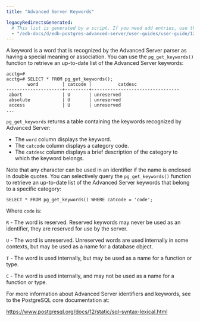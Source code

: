 ```yaml
---
title: "Advanced Server Keywords"

legacyRedirectsGenerated:
  # This list is generated by a script. If you need add entries, use the `legacyRedirects` key.
  - "/edb-docs/d/edb-postgres-advanced-server/user-guides/user-guide/12/EDB_Postgres_Advanced_Server_Guide.1.97.html"
---
```


<div id="advanced_server_keywords" class="registered_link"></div>

A keyword is a word that is recognized by the Advanced Server parser as having a special meaning or association. You can use the `pg_get_keywords()` function to retrieve an up-to-date list of the Advanced Server keywords:

```text
acctg=#
acctg=# SELECT * FROM pg_get_keywords();
        word         | catcode |          catdesc
---------------------+---------+---------------------------------
 abort               | U       | unreserved
 absolute            | U       | unreserved
 access              | U       | unreserved
...
```

`pg_get_keywords` returns a table containing the keywords recognized by Advanced Server:

-   The `word` column displays the keyword.
-   The `catcode` column displays a category code.
-   The `catdesc` column displays a brief description of the category to which the keyword belongs.

Note that any character can be used in an identifier if the name is enclosed in double quotes. You can selectively query the `pg_get_keywords()` function to retrieve an up-to-date list of the Advanced Server keywords that belong to a specific category:

```text
SELECT * FROM pg_get_keywords() WHERE catcode = 'code';
```

Where `code` is:

`R` - The word is reserved. Reserved keywords may never be used as an identifier, they are reserved for use by the server.

`U` - The word is unreserved. Unreserved words are used internally in some contexts, but may be used as a name for a database object.

`T` - The word is used internally, but may be used as a name for a function or type.

`C` - The word is used internally, and may not be used as a name for a function or type.

For more information about Advanced Server identifiers and keywords, see to the PostgreSQL core documentation at:

<https://www.postgresql.org/docs/12/static/sql-syntax-lexical.html>
